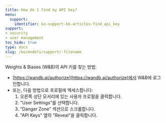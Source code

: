 ```yaml
---
title: How do I find my API key?
menu:
  support:
    identifier: ko-support-kb-articles-find_api_key
support:
- security
- user management
toc_hide: true
type: docs
slug: /ko/models/support/:filename
---
```


Weights & Biases (W&B)의 API 키를 찾는 방법:

- [https://wandb.ai/authorize](https://wandb.ai/authorize)에서 W&B에 로그인합니다.
- 또는, 다음 방법으로 프로필에 엑세스합니다:
  1. 오른쪽 상단 모서리에 있는 사용자 프로필을 클릭합니다.
  2. "User Settings"를 선택합니다.
  3. "Danger Zone" 섹션으로 스크롤합니다.
  4. "API Keys" 옆의 "Reveal"을 클릭합니다.

